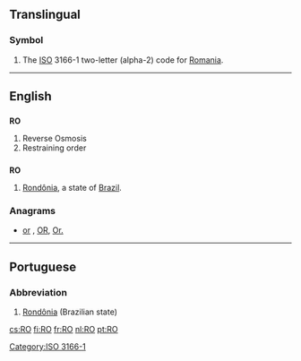 {{also|Appendix:Variations of "ro"}}
==Translingual==
===Symbol===
{{head|mul|symbol}}
# The [[ISO]] 3166-1 two-letter (alpha-2) code for [[Romania]].

[[Category:ISO 3166-1]]
----

==English==

==={{initialism}}===
'''RO'''

# Reverse Osmosis
# Restraining order

==={{abbreviation}}===
'''RO'''

# [[Rondônia]], a state of [[Brazil]].

===Anagrams===
* [[or#English|or]] , [[OR#English|OR]], [[Or.#English|Or.]]

----

==Portuguese==

===Abbreviation===
{{head|pt|abbreviation}}

# [[Rondônia]] (Brazilian state)

[[cs:RO]]
[[fi:RO]]
[[fr:RO]]
[[nl:RO]]
[[pt:RO]]